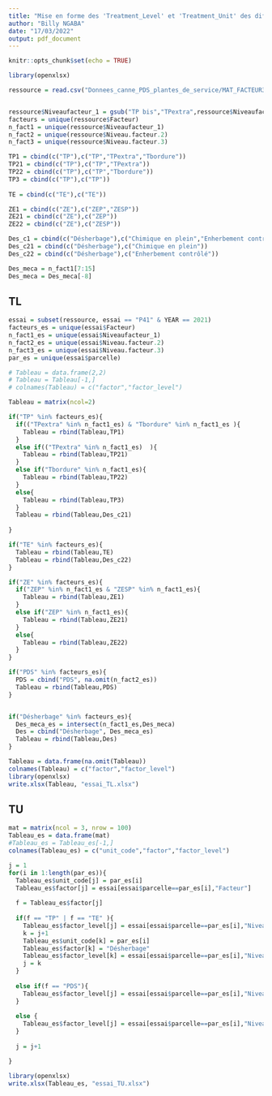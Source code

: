```yaml
---
title: "Mise en forme des 'Treatment_Level' et 'Treatment_Unit' des différents essais"
author: "Billy NGABA"
date: "17/03/2022"
output: pdf_document
---
```


```r
knitr::opts_chunk$set(echo = TRUE)
```

```r
library(openxlsx)

ressource = read.csv("Donnees_canne_PDS_plantes_de_service/MAT_FACTEUR3.csv", sep = ";")


ressource$Niveaufacteur_1 = gsub("TP bis","TPextra",ressource$Niveaufacteur_1)
facteurs = unique(ressource$Facteur)
n_fact1 = unique(ressource$Niveaufacteur_1)
n_fact2 = unique(ressource$Niveau.facteur.2)
n_fact3 = unique(ressource$Niveau.facteur.3)
```

```r
TP1 = cbind(c("TP"),c("TP","TPextra","Tbordure"))
TP21 = cbind(c("TP"),c("TP","TPextra"))
TP22 = cbind(c("TP"),c("TP","Tbordure"))
TP3 = cbind(c("TP"),c("TP"))
    
TE = cbind(c("TE"),c("TE"))  

ZE1 = cbind(c("ZE"),c("ZEP","ZESP"))
ZE21 = cbind(c("ZE"),c("ZEP"))
ZE22 = cbind(c("ZE"),c("ZESP"))

Des_c1 = cbind(c("Désherbage"),c("Chimique en plein","Enherbement contrôlé"))
Des_c21 = cbind(c("Désherbage"),c("Chimique en plein"))
Des_c22 = cbind(c("Désherbage"),c("Enherbement contrôlé"))

Des_meca = n_fact1[7:15]
Des_meca = Des_meca[-8]

```


## TL

```r
essai = subset(ressource, essai == "P41" & YEAR == 2021)
facteurs_es = unique(essai$Facteur)
n_fact1_es = unique(essai$Niveaufacteur_1)
n_fact2_es = unique(essai$Niveau.facteur.2)
n_fact3_es = unique(essai$Niveau.facteur.3)
par_es = unique(essai$parcelle)

# Tableau = data.frame(2,2)
# Tableau = Tableau[-1,]
# colnames(Tableau) = c("factor","factor_level")

Tableau = matrix(ncol=2)
```


```r

if("TP" %in% facteurs_es){
  if(("TPextra" %in% n_fact1_es) & "Tbordure" %in% n_fact1_es ){
    Tableau = rbind(Tableau,TP1)
  }
  else if(("TPextra" %in% n_fact1_es)  ){
    Tableau = rbind(Tableau,TP21)
  }
  else if("Tbordure" %in% n_fact1_es){
    Tableau = rbind(Tableau,TP22)
  }
  else{
    Tableau = rbind(Tableau,TP3)
  }
  Tableau = rbind(Tableau,Des_c21)
  
}

if("TE" %in% facteurs_es){
  Tableau = rbind(Tableau,TE)
  Tableau = rbind(Tableau,Des_c22)
}

if("ZE" %in% facteurs_es){
  if("ZEP" %in% n_fact1_es & "ZESP" %in% n_fact1_es){
    Tableau = rbind(Tableau,ZE1)
  }
  else if("ZEP" %in% n_fact1_es){
    Tableau = rbind(Tableau,ZE21)
  }
  else{
    Tableau = rbind(Tableau,ZE22)
  }
}

if("PDS" %in% facteurs_es){
  PDS = cbind("PDS", na.omit(n_fact2_es))
  Tableau = rbind(Tableau,PDS)
}


if("Désherbage" %in% facteurs_es){
  Des_meca_es = intersect(n_fact1_es,Des_meca)
  Des = cbind("Désherbage", Des_meca_es)
  Tableau = rbind(Tableau,Des)
}

Tableau = data.frame(na.omit(Tableau))
colnames(Tableau) = c("factor","factor_level")
library(openxlsx)
write.xlsx(Tableau, "essai_TL.xlsx")

```

## TU

```r
mat = matrix(ncol = 3, nrow = 100)
Tableau_es = data.frame(mat)
#Tableau_es = Tableau_es[-1,]
colnames(Tableau_es) = c("unit_code","factor","factor_level")

j = 1
for(i in 1:length(par_es)){
  Tableau_es$unit_code[j] = par_es[i]
  Tableau_es$factor[j] = essai[essai$parcelle==par_es[i],"Facteur"]
  
  f = Tableau_es$factor[j]
  
  if(f == "TP" | f == "TE" ){
    Tableau_es$factor_level[j] = essai[essai$parcelle==par_es[i],"Niveaufacteur_1"]
    k = j+1
    Tableau_es$unit_code[k] = par_es[i]
    Tableau_es$factor[k] = "Désherbage"
    Tableau_es$factor_level[k] = essai[essai$parcelle==par_es[i],"Niveau.facteur.3"]
    j = k
  }
  
  else if(f == "PDS"){
    Tableau_es$factor_level[j] = essai[essai$parcelle==par_es[i],"Niveau.facteur.2"]
  }
  
  else {
    Tableau_es$factor_level[j] = essai[essai$parcelle==par_es[i],"Niveaufacteur_1"]
  }
  
  j = j+1

}

library(openxlsx)
write.xlsx(Tableau_es, "essai_TU.xlsx")
```


